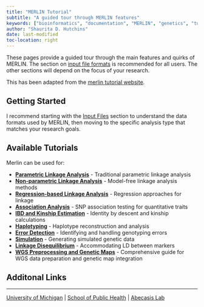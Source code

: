 ```yaml
---
title: "MERLIN Tutorial"
subtitle: "A guided tour through MERLIN features"
keywords: ["bioinformatics", "documentation", "MERLIN", "genetics", "tutorials"]
author: "Shaurita D. Hutchins"
date: last-modified
toc-location: right
---
```

These pages provide a guided tour through the main features and quirks of MERLIN. The section on [input file formats](input_files.qmd) is recommended for all users. The other sections will depend on the focus of your research.

This has been adapted from the [merlin tutorial website](https://csg.sph.umich.edu/abecasis/Merlin/tour/).

## Getting Started

I recommend starting with the [Input Files](input_files.qmd) section to understand the data formats used by MERLIN, then moving to the specific analysis type that matches your research goals.

## Available Tutorials

Merlin can be used for:

- **[Parametric Linkage Analysis](parametric.qmd)** - Traditional parametric linkage analysis
- **[Non-parametric Linkage Analysis](linkage.qmd)** - Model-free linkage analysis methods
- **[Regression-based Linkage Analysis](regress.qmd)** - Regression approaches for linkage
- **[Association Analysis](assoc.qmd)** - SNP association testing for quantitative traits
- **[IBD and Kinship Estimation](ibd.qmd)** - Identity by descent and kinship calculations
- **[Haplotyping](haplotyping.qmd)** - Haplotype reconstruction and analysis
- **[Error Detection](error.qmd)** - Identifying and handling genotyping errors
- **[Simulation](simulation.qmd)** - Generating simulated genetic data
- **[Linkage Disequilibrium](disequilibrium.qmd)** - Accommodating LD between markers
- **[WGS Preprocessing and Genetic Maps](notes.qmd)** - Comprehensive guide for WGS data preparation and genetic map integration

## Additonal Links

---

[University of Michigan](http://www.umich.edu/) | [School of Public Health](http://www.sph.umich.edu/) | [Abecasis Lab](http://csg-old.sph.umich.edu/abecasis/) 